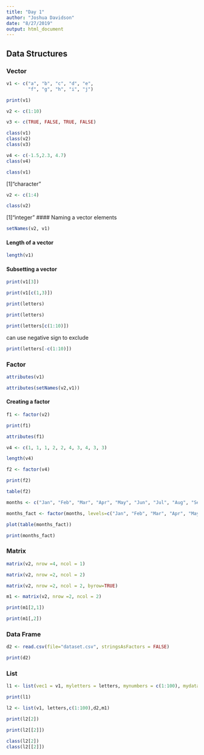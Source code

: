 ```yaml
---
title: "Day 1"
author: "Joshua Davidson"
date: "8/27/2019"
output: html_document
---
```


## Data Structures

### Vector

```r
v1 <- c("a", "b", "c", "d", "e", 
        "f", "g", "h", "i", "j")
```

```r
print(v1)
```

```r
v2 <- c(1:10)
```

```r
v3 <- c(TRUE, FALSE, TRUE, FALSE)
```

```r
class(v1)
class(v2)
class(v3)
```

```r
v4 <- c(-1.5,2.3, 4.7)
class(v4)
```

```r
class(v1)
```
[1]"character"

```r
v2 <- c(1:4)
```

```r
class(v2)
```

[1]"integer"
#### Naming a vector elements
```r
setNames(v2, v1)
```

#### Length of a vector
```r
length(v1)
```


#### Subsetting a vector

```r
print(v1[3])
```

```r
print(v1[c(1,3)])
```

```r
print(letters)
```

```r
print(letters)
```

```r
print(letters[c(1:10)])
```

can use negative sign to exclude
```r
print(letters[-c(1:10)])
```

### Factor

```r
attributes(v1)
```

```r
attributes(setNames(v2,v1))
```


#### Creating a factor

```r
f1 <- factor(v2)
```

```r
print(f1)
```

```r
attributes(f1)
```

```r
v4 <- c(1, 1, 1, 2, 2, 4, 3, 4, 3, 3)
```

```r
length(v4)
```

```r
f2 <- factor(v4)
```

```r
print(f2)
```

```r
table(f2)
```

```r
months <- c("Jan", "Feb", "Mar", "Apr", "May", "Jun", "Jul", "Aug", "Sep", "Oct", "Nov", "Dec")
```

```r
months_fact <- factor(months, levels=c("Jan", "Feb", "Mar", "Apr", "May", "Jun", "Jul", "Aug", "Sep", "Oct", "Nov", "Dec"), ordered=TRUE)
```

```r
plot(table(months_fact))
```

```r
print(months_fact)
```

### Matrix

```r
matrix(v2, nrow =4, ncol = 1)
```

```r
matrix(v2, nrow =2, ncol = 2)
```

```r
matrix(v2, nrow =2, ncol = 2, byrow=TRUE)
```

```r
m1 <- matrix(v2, nrow =2, ncol = 2)
```

```r
print(m1[2,1])
```

```r
print(m1[,2])
```


### Data Frame
```r
d2 <- read.csv(file="dataset.csv", stringsAsFactors = FALSE)
```

```r
print(d2)
```


### List
```r
l1 <- list(vec1 = v1, myletters = letters, mynumbers = c(1:100), mydata =d2, mymatrix=m1)
```


```r
print(l1)
```

```r
l2 <- list(v1, letters,c(1:100),d2,m1)
```

```r
print(l2[2])
```

```r
print(l2[[2]])
```

```r
class(l2[2])
class(l2[[2]])
```

